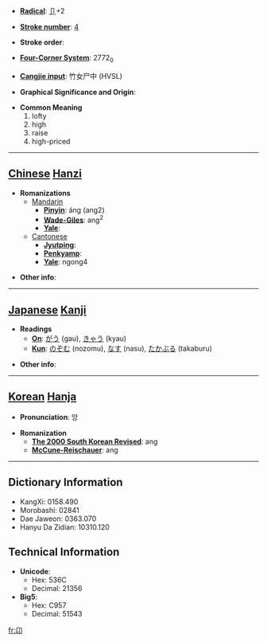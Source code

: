 * '''[[Wiktionary:Chinese radical index| Radical]]''': [[Wiktionary:Chinese radical index 卩|卩]]+2

* '''[[Wiktionary:Chinese total strokes index|Stroke number]]''': [[Wiktionary:Chinese total strokes index 4|4]]

* '''Stroke order''': 

* '''[[Wiktionary:Chinese four corner index|Four-Corner System]]''': 2772<sub>0</sub>

* '''[[Wiktionary:Chinese Cangjie index|Cangjie input]]''': 竹女尸中 (HVSL)

* '''Graphical Significance and Origin''': 

* '''Common Meaning'''
*#lofty
*# high
*# raise
*# high-priced


----

== [[Chinese]] [[Hanzi]] ==

* '''Romanizations'''
** [[Mandarin]]
*** '''[[Pinyin]]''': áng (ang2)
*** '''[[Wade-Giles]]''': ang<sup>2</sup>
*** '''[[Yale]]''': 
**[[Cantonese]]
***'''[[Jyutping]]''':
***'''[[Penkyamp]]''': 
***'''[[Yale]]''': ngong4

* '''Other info''': 

----

== [[Japanese]] [[Kanji]] ==

* '''Readings'''
** '''[[On]]''': [[がう]] (gau), [[きゃう]] (kyau)
** '''[[Kun]]''': [[のぞむ]] (nozomu), [[なす]] (nasu), [[たかぶる]] (takaburu)

* '''Other info''':  

----

== [[Korean]] [[Hanja]] ==

* '''Pronunciation''': 앙

* '''Romanization'''
** '''[[The 2000 South Korean Revised Romanization|The 2000 South Korean Revised]]''': ang
** '''[[McCune-Reischauer]]''': ang

----

== Dictionary Information ==

* KangXi: 0158.490
* Morobashi: 02841
* Dae Jaweon: 0363.070
* Hanyu Da Zidian: 10310.120

== Technical Information ==

* '''Unicode''':
** Hex: 536C
** Decimal: 21356
* '''Big5''':
** Hex: C957
** Decimal: 51543

[[fr:卬]]